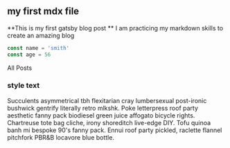 
<section className="mdx-page">

## my first mdx file

**This is my first gatsby blog post **
I am practicing my markdown skills to create an amazing blog

<div className="code">

```js
const name = 'smith'
const age = 56
```

</div>

<Link to="/posts" className="btn center-page">
  All Posts
</Link>

<div className="nice-text">
<h3>style text</h3>

<FiInfo className="nice-text-icon"></FiInfo>

Succulents asymmetrical tbh flexitarian cray lumbersexual post-ironic bushwick gentrify
literally retro mlkshk. Poke letterpress roof party aesthetic fanny pack biodiesel green
juice affogato bicycle rights. Chartreuse tote bag cliche, irony shoreditch live-edge DIY.
Tofu quinoa banh mi bespoke 90's fanny pack. Ennui roof party pickled, raclette flannel pitchfork
PBR&B locavore blue bottle.

</div>

</section>
